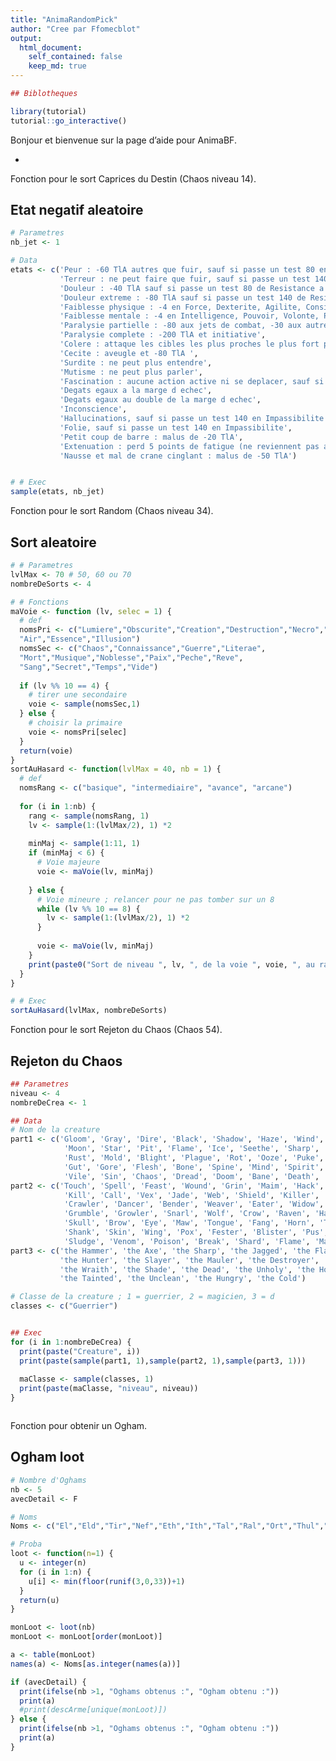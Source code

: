 ```yaml
---
title: "AnimaRandomPick"
author: "Cree par Ffomecblot"
output:
  html_document:
    self_contained: false
    keep_md: true
---
```


```r
## Biblotheques

library(tutorial)
tutorial::go_interactive()
```

Bonjour et bienvenue sur la page d'aide pour AnimaBF.

-

Fonction pour le sort Caprices du Destin (Chaos niveau 14).

## Etat negatif aleatoire

```r
# Parametres
nb_jet <- 1

# Data
etats <- c('Peur : -60 TlA autres que fuir, sauf si passe un test 80 en Impassibilite',
           'Terreur : ne peut faire que fuir, sauf si passe un test 140 en Impassibilite',
           'Douleur : -40 TlA sauf si passe un test 80 de Resistance a la douleur',
           'Douleur extreme : -80 TlA sauf si passe un test 140 de Resistance a la douleur',
           'Faiblesse physique : -4 en Force, Dexterite, Agilite, Consitution',
           'Faiblesse mentale : -4 en Intelligence, Pouvoir, Volonte, Perception',
           'Paralysie partielle : -80 aux jets de combat, -30 aux autres actions et a l initiative',
           'Paralysie complete : -200 TlA et initiative',
           'Colere : attaque les cibles les plus proches le plus fort possible, sauf si passe un test 120 en Impassibilite',
           'Cecite : aveugle et -80 TlA ',
           'Surdite : ne peut plus entendre',
           'Mutisme : ne peut plus parler',
           'Fascination : aucune action active ni se deplacer, sauf si passe un test 120 en Impassibilite',
           'Degats egaux a la marge d echec',
           'Degats egaux au double de la marge d echec',
           'Inconscience',
           'Hallucinations, sauf si passe un test 140 en Impassibilite',
           'Folie, sauf si passe un test 140 en Impassibilite',
           'Petit coup de barre : malus de -20 TlA',
           'Extenuation : perd 5 points de fatigue (ne reviennent pas a la fin du sort)',
           'Nausse et mal de crane cinglant : malus de -50 TlA')


# # Exec
sample(etats, nb_jet)

```


Fonction pour le sort Random (Chaos niveau 34).

## Sort aleatoire

```r
# # Parametres
lvlMax <- 70 # 50, 60 ou 70
nombreDeSorts <- 4

# # Fonctions
maVoie <- function (lv, selec = 1) {
  # def
  nomsPri <- c("Lumiere","Obscurite","Creation","Destruction","Necro","Eau","Feu","Terre",
  "Air","Essence","Illusion")
  nomsSec <- c("Chaos","Connaissance","Guerre","Literae",
  "Mort","Musique","Noblesse","Paix","Peche","Reve",
  "Sang","Secret","Temps","Vide")
  
  if (lv %% 10 == 4) {
    # tirer une secondaire
    voie <- sample(nomsSec,1)
  } else {
    # choisir la primaire
    voie <- nomsPri[selec]
  }
  return(voie)
}
sortAuHasard <- function(lvlMax = 40, nb = 1) {
  # def
  nomsRang <- c("basique", "intermediaire", "avance", "arcane")
  
  for (i in 1:nb) {
    rang <- sample(nomsRang, 1)
    lv <- sample(1:(lvlMax/2), 1) *2
    
    minMaj <- sample(1:11, 1)
    if (minMaj < 6) {
      # Voie majeure
      voie <- maVoie(lv, minMaj)
      
    } else {
      # Voie mineure ; relancer pour ne pas tomber sur un 8
      while (lv %% 10 == 8) {
        lv <- sample(1:(lvlMax/2), 1) *2
      }
      
      voie <- maVoie(lv, minMaj)
    }
    print(paste0("Sort de niveau ", lv, ", de la voie ", voie, ", au rang ", rang, "."))
  }
}

# # Exec
sortAuHasard(lvlMax, nombreDeSorts)
```


Fonction pour le sort Rejeton du Chaos (Chaos 54).

## Rejeton du Chaos

```r
## Parametres
niveau <- 4
nombreDeCrea <- 1

## Data
# Nom de la creature
part1 <- c('Gloom', 'Gray', 'Dire', 'Black', 'Shadow', 'Haze', 'Wind', 'Storm', 'Warp', 'Night',
            'Moon', 'Star', 'Pit', 'Flame', 'Ice', 'Seethe', 'Sharp', 'Ash', 'Blade', 'Steel', 'Stone',
            'Rust', 'Mold', 'Blight', 'Plague', 'Rot', 'Ooze', 'Puke', 'Snot', 'Bile', 'Blood', 'Pulse',
            'Gut', 'Gore', 'Flesh', 'Bone', 'Spine', 'Mind', 'Spirit', 'Soul', 'Wrath', 'Grief', 'Foul',
            'Vile', 'Sin', 'Chaos', 'Dread', 'Doom', 'Bane', 'Death', 'Viper', 'Dragon', 'Devil')
part2 <- c('Touch', 'Spell', 'Feast', 'Wound', 'Grin', 'Maim', 'Hack', 'Bite', 'Rend', 'Burn', 'Ripper',
            'Kill', 'Call', 'Vex', 'Jade', 'Web', 'Shield', 'Killer', 'Razor', 'Drinker', 'Shifter',
            'Crawler', 'Dancer', 'Bender', 'Weaver', 'Eater', 'Widow', 'Maggot', 'Spawn', 'Wight',
            'Grumble', 'Growler', 'Snarl', 'Wolf', 'Crow', 'Raven', 'Hawk', 'Cloud', 'Bang', 'Head',
            'Skull', 'Brow', 'Eye', 'Maw', 'Tongue', 'Fang', 'Horn', 'Thorn', 'Claw', 'Fist', 'Heart',
            'Shank', 'Skin', 'Wing', 'Pox', 'Fester', 'Blister', 'Pus', 'Slime', 'Drool', 'Froth',
            'Sludge', 'Venom', 'Poison', 'Break', 'Shard', 'Flame', 'Maul', 'Thirst', 'Lust')
part3 <- c('the Hammer', 'the Axe', 'the Sharp', 'the Jagged', 'the Flayer', 'the Slasher', 'the Impaler',
           'the Hunter', 'the Slayer', 'the Mauler', 'the Destroyer', 'the Quick', 'the Witch', 'the Mad',
           'the Wraith', 'the Shade', 'the Dead', 'the Unholy', 'the Howler', 'the Grim', 'the Dark',
           'the Tainted', 'the Unclean', 'the Hungry', 'the Cold')

# Classe de la creature ; 1 = guerrier, 2 = magicien, 3 = d
classes <- c("Guerrier")


## Exec
for (i in 1:nombreDeCrea) {
  print(paste("Creature", i))
  print(paste(sample(part1, 1),sample(part2, 1),sample(part3, 1)))
  
  maClasse <- sample(classes, 1)
  print(paste(maClasse, "niveau", niveau))
}



```


Fonction pour obtenir un Ogham.

## Ogham loot

```r
# Nombre d'Oghams
nb <- 5
avecDetail <- F

# Noms
Noms <- c("El","Eld","Tir","Nef","Eth","Ith","Tal","Ral","Ort","Thul","Amn","Sol","Shael","Dol","Hel","Io","Lum","Ko","Fal","Lem","Pul","Um","Mal","Ist","Gul","Vex","Ohm","Lo","Sur","Ber","Jah","Cham","Zod")

# Proba
loot <- function(n=1) {
  u <- integer(n)
  for (i in 1:n) {
    u[i] <- min(floor(runif(3,0,33))+1)
  }
  return(u)
}

monLoot <- loot(nb)
monLoot <- monLoot[order(monLoot)]

a <- table(monLoot)
names(a) <- Noms[as.integer(names(a))]

if (avecDetail) {
  print(ifelse(nb >1, "Oghams obtenus :", "Ogham obtenu :"))
  print(a)
  #print(descArme[unique(monLoot)])
} else {
  print(ifelse(nb >1, "Oghams obtenus :", "Ogham obtenu :"))
  print(a)
}



```

